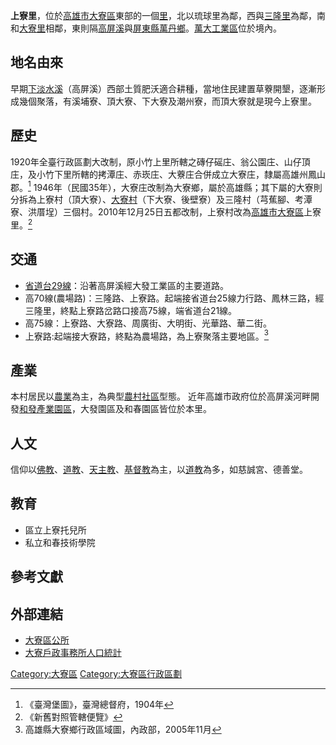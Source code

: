 {{onesource|time=2014-03-05T15:48:12+00:00}}
{{ROC Village or Li Info
|Village/LiName = 上寮
|Village/Li = 里
|OldName = 
|MapLocation = 
|MapSize = 
|Photo = 
|Caption = 
|City/CountyName = 高雄市
|DivName = [[大寮區|大寮區]]
|Neighbors = 
|Sub = 
|Elevation = 
|AreaSource = 
|AreaTotal = 2.911
|PopSource = <ref name="data77132">{{Cite web|url=https://data.gov.tw/dataset/77132|title=村里戶數、單一年齡人口|publisher=內政部戶政司|website=政府資料開放平臺|accessdate=2019-06-06|archive-date=2021-10-28|archive-url=https://web.archive.org/web/20211028102000/https://data.gov.tw/dataset/77132|dead-url=no}}</ref>
|YearMonth = 2019年4月
|PopTotal = 2,834
|HouseholdTotal = 1,004
|GovSource = <ref name="vilgov">{{Cite web|url=https://village.kcg.gov.tw/VillageDetail.aspx#divMap|title=各里簡介|website=高雄市里政資訊網|accessdate=2019-06-06|archive-date=2020-06-29|archive-url=https://web.archive.org/web/20200629230259/https://village.kcg.gov.tw/VillageDetail.aspx#divMap|dead-url=no}}</ref>
|Head = 洪敏智
|Address = 上寮里上寮路184-21號
|PostalCode = 
|Website =
}}

'''上寮里'''，位於[[高雄市|高雄市]][[大寮區|大寮區]]東部的一個[[里|里]]，北以琉球里為鄰，西與[[三隆里|三隆里]]為鄰，南和[[大寮里|大寮里]]相鄰，東則隔[[高屏溪|高屏溪]]與[[屏東縣|屏東縣]][[萬丹鄉|萬丹鄉]]。[[萬大工業區|萬大工業區]]位於境內。

== 地名由來 ==
早期[[下淡水溪|下淡水溪]]（高屏溪）西部土質肥沃適合耕種，當地住民建置草藔開墾，逐漸形成幾個聚落，有溪埔寮、頂大寮、下大寮及潮州寮，而頂大寮就是現今上寮里。

== 歷史 ==
1920年全臺行政區劃大改制，原小竹上里所轄之磚仔磘庄、翁公園庄、山仔頂庄，及小竹下里所轄的拷潭庄、赤崁庄、大藔庄合併成立大寮庄，隸屬高雄州鳳山郡。<ref>《臺灣堡圖》，臺灣總督府，1904年</ref>
1946年（民國35年），大寮庄改制為大寮鄉，屬於高雄縣；其下屬的大寮則分拆為上寮村（頂大寮）、[[大寮村|大寮村]]（下大寮、後壁寮）及三隆村（芎蕉腳、考潭寮、洪厝埕）三個村。2010年12月25日五都改制，上寮村改為[[高雄市|高雄市]][[大寮區|大寮區]]上寮里。<ref>《新舊對照管轄便覽》</ref>

== 交通 ==
* [[台29線|省道台29線]]：沿著高屏溪經大發工業區的主要道路。
* 高70線(農場路)：三隆路、上寮路。起端接省道台25線力行路、鳳林三路，經三隆里，終點上寮路岔路口接高75線，端省道台21線。
* 高75線：上寮路、大寮路、周廣街、大明街、光華路、華二街。
* 上寮路:起端接大寮路，終點為農場路，為上寮聚落主要地區。<ref>高雄縣大寮鄉行政區域圖，內政部，2005年11月</ref>

== 產業 ==
本村居民以[[農業|農業]]為主，為典型[[農村社區|農村社區]]型態。
近年高雄市政府位於高屏溪河畔開發[[和發產業園區|和發產業園區]]，大發園區及和春園區皆位於本里。

== 人文 ==
信仰以[[佛教|佛教]]、[[道教|道教]]、[[天主教|天主教]]、[[基督教|基督教]]為主，以[[道教|道教]]為多，如慈誠宮、德善堂。

== 教育 ==
* 區立上寮托兒所
* 私立和春技術學院

== 參考文獻 ==
{{reflist}}

== 外部連結 ==
*[https://web.archive.org/web/20160415204627/http://www.daliao.gov.tw/ 大寮區公所]
*[https://web.archive.org/web/20160422235405/http://www.daliau-house.gov.tw/?Page=Files&Guid=25f69324-cac4-2707-fa12-719a80a81dbf 大寮戶政事務所人口統計]

[[Category:大寮區|Category:大寮區]]
[[Category:大寮區行政區劃|Category:大寮區行政區劃]]